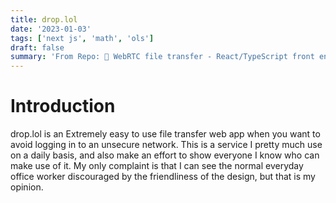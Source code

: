 ```yaml
---
title: drop.lol
date: '2023-01-03'
tags: ['next js', 'math', 'ols']
draft: false
summary: 'From Repo: 📲 WebRTC file transfer - React/TypeScript front end. [drop.lol repository]'
---
```


# Introduction

drop.lol is an Extremely easy to use file transfer web app when you want to avoid logging in to an unsecure network. This is a service I pretty much use on a daily basis, and also make an effort to show everyone I know who can make use of it. My only complaint is that I can see the normal everyday office worker discouraged by the friendliness of the design, but that is my opinion.
